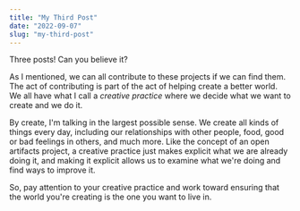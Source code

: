 ```yaml
---
title: "My Third Post"
date: "2022-09-07"
slug: "my-third-post"
---
```


Three posts! Can you believe it?

As I mentioned, we can all contribute to these projects if we can find them. The act of contributing is part of the act of helping create a better world. We all have what I call a _creative practice_ where we decide what we want to create and we do it.

By create, I'm talking in the largest possible sense. We create all kinds of things every day, including our relationships with other people, food, good or bad feelings in others, and much more. Like the concept of an open artifacts project, a creative practice just makes explicit what we are already doing it, and making it explicit allows us to examine what we're doing and find ways to improve it.

So, pay attention to your creative practice and work toward ensuring that the world you're creating is the one you want to live in.

